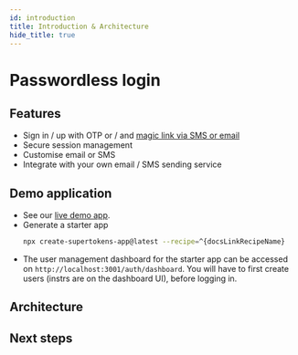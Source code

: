 ```yaml
---
id: introduction
title: Introduction & Architecture
hide_title: true
---
```



# Passwordless login

## Features

- Sign in / up with OTP or / and [magic link via SMS or email](https://supertokens.com/features/email-magic-links) <br/>
- Secure session management <br/>
- Customise email or SMS <br/>
- Integrate with your own email / SMS sending service <br/>

<!-- COPY SECTION -->
<!-- ./thirdpartyemailpassword/introduction.mdx -->
<!-- 1 -->

## Demo application

- See our [live demo app](https://^{docsLinkRecipeName}.demo.supertokens.com/).
- Generate a starter app
    ```bash
    npx create-supertokens-app@latest --recipe=^{docsLinkRecipeName}
    ```
- The user management dashboard for the starter app can be accessed on `http://localhost:3001/auth/dashboard`. You will have to first create users (instrs are on the dashboard UI), before logging in.

## Architecture


<Architecture />

## Next steps


<NextSteps />

<!-- END COPY SECTION -->